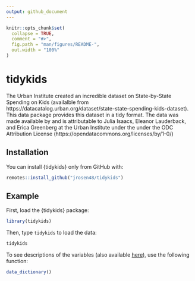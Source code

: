 ```yaml
---
output: github_document
---
```


<!-- README.md is generated from README.Rmd. Please edit that file -->

```r
knitr::opts_chunk$set(
  collapse = TRUE,
  comment = "#>",
  fig.path = "man/figures/README-",
  out.width = "100%"
)
```

# tidykids

<!-- badges: start -->
<!-- badges: end -->

The Urban Institute created an incredible dataset on State-by-State Spending on Kids (availalble from https://datacatalog.urban.org/dataset/state-state-spending-kids-dataset). This data package provides this dataset in a tidy format. The data was made available by and is attributable to Julia Isaacs, Eleanor Lauderback, and Erica Greenberg at the Urban Institute under the under the ODC Attribution License (https://opendatacommons.org/licenses/by/1-0/)

## Installation

You can install {tidykids} only from GitHub with:

``` r
remotes::install_github("jrosen48/tidykids")
```

## Example

First, load the {tidykids} package:

```r
library(tidykids)
```

Then, type `tidykids` to load the data:

```r
tidykids
```

To see descriptions of the variables (also available [here](https://datacatalog.urban.org/sites/default/files/data-dictionary-files/State-by-State%20Spending%20on%20Kids%20Data%20Dictionary%20File_0.xlsx)), use the following function:

```r
data_dictionary()
```
